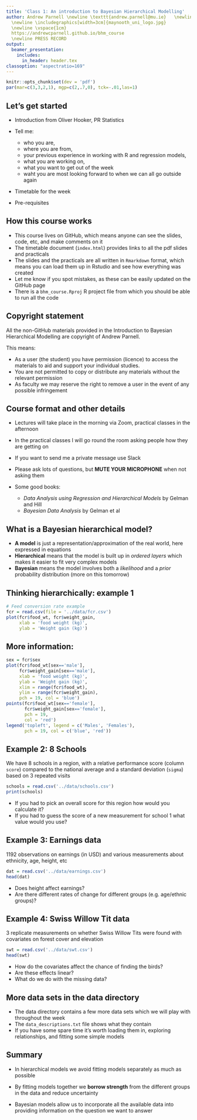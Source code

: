 ```yaml
---
title: 'Class 1: An introduction to Bayesian Hierarchical Modelling'
author: Andrew Parnell \newline \texttt{andrew.parnell@mu.ie}   \newline \vspace{1cm}
  \newline \includegraphics[width=3cm]{maynooth_uni_logo.jpg}
  \newline \vspace{1cm}
  https://andrewcparnell.github.io/bhm_course 
  \newline PRESS RECORD 
output:
  beamer_presentation:
    includes:
      in_header: header.tex
classoption: "aspectratio=169"
---
```


```r
knitr::opts_chunk$set(dev = 'pdf')
par(mar=c(3,3,2,1), mgp=c(2,.7,0), tck=-.01,las=1)
```

## Let's get started

- Introduction from Oliver Hooker, PR Statistics
- Tell me:
    
    - who you are, 
    - where you are from,
    - your previous experience in working with R and regression models,
    - what you are working on,
    - what you want to get out of the week
    - waht you are most looking forward to when we can all go outside again

- Timetable for the week
- Pre-requisites

## How this course works

- This course lives on GitHub, which means anyone can see the slides, code, etc, and make comments on it
- The timetable document (`index.html`) provides links to all the pdf slides and practicals
- The slides and the practicals are all written in `Rmarkdown` format, which means you can load them up in Rstudio and see how everything was created
- Let me know if you spot mistakes, as these can be easily updated on the GitHub page
- There is a `bhm_course.Rproj` R project file from which you should be able to run all the code

## Copyright statement

All the non-GitHub materials provided in the Introduction to Bayesian Hierarchical Modelling are copyright of Andrew Parnell.

This means:

- As a user (the student) you have permission (licence) to access the materials to aid and
support your individual studies.
- You are not permitted to copy or distribute any materials without the relevant permission
- As faculty we may reserve the right to remove a user in the event of any possible infringement

## Course format and other details

- Lectures will take place in the morning via Zoom, practical classes in the afternoon
- In the practical classes I will go round the room asking people how they are getting on
- If you want to send me a private message use Slack
- Please ask lots of questions, but __MUTE YOUR MICROPHONE__ when not asking them
- Some good books:

    - _Data Analysis using Regression and Hierarchical Models_ by Gelman and Hill
    - _Bayesian Data Analysis_ by Gelman et al


## What is a Bayesian hierarchical model?

- __A model__ is just a representation/approximation of the real world, here expressed in equations
- __Hierarchical__ means that the model is built up in _ordered layers_ which makes it easier to fit very complex models
- __Bayesian__ means the model involves both a _likelihood_ and a _prior_ probability distribution (more on this tomorrow)

## Thinking hierarchically: example 1

```r
# Feed conversion rate example
fcr = read.csv(file = '../data/fcr.csv')
plot(fcr$food_wt, fcr$weight_gain, 
     xlab = 'food weight (kg)', 
     ylab = 'Weight gain (kg)')
```

## More information:

```r
sex = fcr$sex
plot(fcr$food_wt[sex=='male'], 
     fcr$weight_gain[sex=='male'], 
     xlab = 'food weight (kg)', 
     ylab = 'Weight gain (kg)',
     xlim = range(fcr$food_wt), 
     ylim = range(fcr$weight_gain), 
     pch = 19, col = 'blue')
points(fcr$food_wt[sex=='female'], 
       fcr$weight_gain[sex=='female'], 
       pch = 19,
       col = 'red')
legend('topleft', legend = c('Males', 'Females'), 
       pch = 19, col = c('blue', 'red'))
```


## Example 2: 8 Schools

We have 8 schools in a region, with a relative performance score (column `score`) compared to the national average and a standard deviation (`sigma`) based on 3 repeated visits

\tiny
```r
schools = read.csv('../data/schools.csv')
print(schools)
```
\normalsize

- If you had to pick an overall score for this region how would you calculate it?
- If you had to guess the score of a new measurement for school 1 what value would you use?

## Example 3: Earnings data

1192 observations on earnings (in USD) and various measurements about ethnicity, age, height, etc

\tiny
```r
dat = read.csv('../data/earnings.csv')
head(dat)
```
\normalsize

- Does height affect earnings?
- Are there different rates of change for different groups (e.g. age/ethnic groups)?


## Example 4: Swiss Willow Tit data

3 replicate measurements on whether Swiss Willow Tits were found with covariates on forest cover and elevation
\tiny
```r
swt = read.csv('../data/swt.csv')
head(swt)
```
\normalsize

- How do the covariates affect the chance of finding the birds?
- Are these effects linear?
- What do we do with the missing data?

## More data sets in the data directory

- The data directory contains a few more data sets which we will play with throughout the week
- The `data_descriptions.txt` file shows what they contain
- If you have some spare time it's worth loading them in, exploring relationships, and fitting some simple models
  
## Summary

- In hierarchical models we avoid fitting models separately as much as possible

- By fitting models together we __borrow strength__ from the different groups in the data and reduce uncertainty

- Bayesian models allow us to incorporate all the available data into providing information on the question we want to answer
